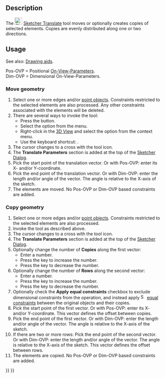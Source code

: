 <languages/>
<translate>

<!--T:1-->
{{Docnav
|[[Sketcher_SelectVerticalAxis|Select Vertical Axis]]
|[[Sketcher_Rotate|Rotate/Polar Transform]]
|[[Sketcher_Workbench|Sketcher]]
|IconL=Sketcher_SelectVerticalAxis.svg
|IconR=Sketcher_Rotate.svg
|IconC=Workbench_Sketcher.svg
}}

<!--T:2-->
{{GuiCommand
|Name=Sketcher Translate
|MenuLocation=Sketch → Sketcher Tools → Move/Array Transform
|Workbenches=[[Sketcher_Workbench|Sketcher]]
|Shortcut={{KEY|W}}
|Version=1.0
|SeeAlso=
}}

==Description== <!--T:3-->

<!--T:4-->
The [[Image:Sketcher_Translate.svg|24px]] [[Sketcher_Translate|Sketcher Translate]] tool moves or optionally creates copies of selected elements. Copies are evenly distributed along one or two directions.

==Usage== <!--T:5-->

<!--T:6-->
See also: [[Sketcher_Workbench#Drawing_aids|Drawing aids]].

<!--T:7-->
Pos-OVP = Positional [[Sketcher_Preferences#General|On-View-Parameters]].<br>
Dim-OVP = Dimensional On-View-Parameters.

===Move geometry=== <!--T:8-->

<!--T:9-->
# Select one or more edges and/or [[Sketcher_CreatePoint|point objects]]. Constraints restricted to the selected elements are also processed. Any other constraints associated with the elements will be deleted.
# There are several ways to invoke the tool:
#* Press the {{Button|[[Image:Sketcher_Translate.svg|16px]] [[Sketcher_Translate|Move/Array Transform]]}} button.
#* Select the {{MenuCommand|Sketch → Sketcher Tools → [[Image:Sketcher_Translate.svg|16px]] Move/Array Transform}} option from the menu.
#* Right-click in the [[3D_View|3D View]] and select the {{MenuCommand|[[Image:Sketcher_Translate.svg|16px]] Move/Array Transform}} option from the context menu.
#* Use the keyboard shortcut: {{KEY|W}}.
# The cursor changes to a cross with the tool icon.
# The '''Translate Parameters''' section is added at the top of the [[Sketcher_Dialog|Sketcher Dialog]].
# Pick the start point of the translation vector. Or with Pos-OVP: enter its X- and/or Y-coordinate.
# Pick the end point of the translation vector. Or with Dim-OVP: enter the length and/or angle of the vector. The angle is relative to the X-axis of the sketch.
# The elements are moved. No Pos-OVP or Dim-OVP based constraints are added.

===Copy geometry=== <!--T:10-->

<!--T:11-->
# Select one or more edges and/or [[Sketcher_CreatePoint|point objects]]. Constraints restricted to the selected elements are also processed.
# Invoke the tool as described above.
# The cursor changes to a cross with the tool icon.
# The '''Translate Parameters''' section is added at the top of the [[Sketcher_Dialog|Sketcher Dialog]].
# Optionally change the number of '''Copies''' along the first vector:
#* Enter a number.
#* Press the {{KEY|U}} key to increase the number.
#* Press the {{KEY|J}} key to decrease the number.
# Optionally change the number of '''Rows''' along the second vector:
#* Enter a number.
#* Press the {{KEY|R}} key to increase the number.
#* Press the {{KEY|F}} key to decrease the number.
# Optionally check the '''Apply equal constraints''' checkbox to exclude dimensional constraints from the operation, and instead apply [[Image:Sketcher_ConstrainEqual.svg|16px]] [[Sketcher_ConstrainEqual|equal constraints]] between the original objects and their copies.
# Pick the start point of the first vector. Or with Pos-OVP: enter its X- and/or Y-coordinate. This vector defines the offset between copies.
# Pick the end point of the first vector. Or with Dim-OVP: enter the length and/or angle of the vector. The angle is relative to the X-axis of the sketch.
# If there are two or more rows: Pick the end point of the second vector. Or with Dim-OVP: enter the length and/or angle of the vector. The angle is relative to the X-axis of the sketch. This vector defines the offset between rows.
# The elements are copied. No Pos-OVP or Dim-OVP based constraints are added.


<!--T:12-->
{{Docnav
|[[Sketcher_SelectVerticalAxis|Select Vertical Axis]]
|[[Sketcher_Rotate|Rotate/Polar Transform]]
|[[Sketcher_Workbench|Sketcher]]
|IconL=Sketcher_SelectVerticalAxis.svg
|IconR=Sketcher_Rotate.svg
|IconC=Workbench_Sketcher.svg
}}

</translate>
{{Sketcher_Tools_navi{{#translation:}}}}
{{Userdocnavi{{#translation:}}}}